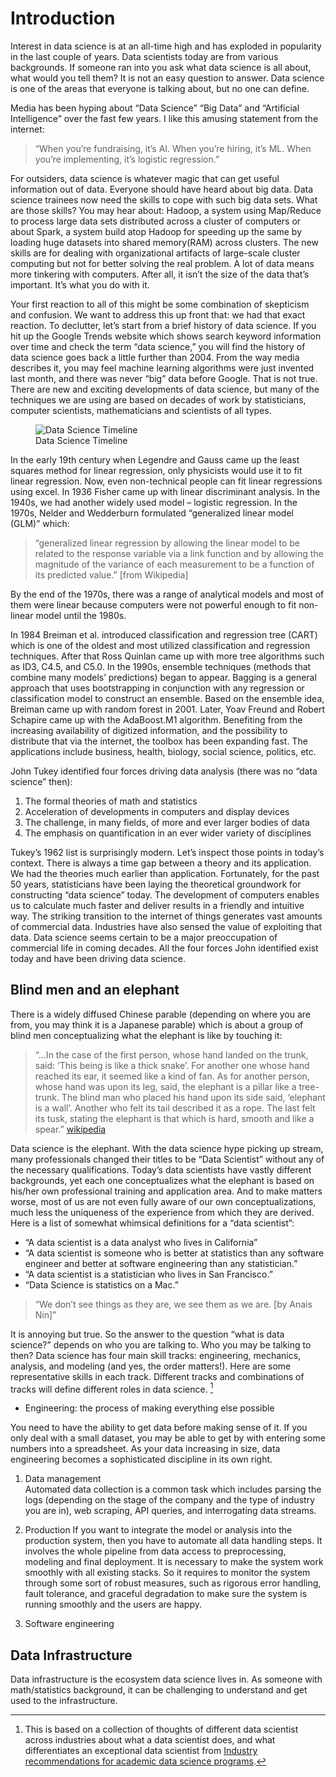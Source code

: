 # Introduction

Interest in data science is at an all-time high and has exploded in popularity in the last couple of years. Data scientists today are from various backgrounds. If someone ran into you ask what data science is all about, what would you tell them? It is not an easy question to answer. Data science is one of the areas that everyone is talking about, but no one can define. 

Media has been hyping about “Data Science” “Big Data” and “Artificial Intelligence” over the fast few years. I like this amusing  statement from the internet:

> “When you’re fundraising, it’s AI. When you’re hiring, it’s ML. When you’re implementing, it’s logistic regression.”

For outsiders, data science is whatever magic that can get useful information out of data. Everyone should have heard about big data. Data science trainees now need the skills to cope with such big data sets. What are those skills? You may hear about: Hadoop, a system using Map/Reduce to process large data sets distributed across a cluster of computers or about Spark, a system build atop Hadoop for speeding up the same by loading huge datasets into shared memory(RAM) across clusters. The new skills are for dealing with organizational artifacts of large-scale cluster computing but not for better solving the real problem. A lot of data means more tinkering with computers. After all, it isn’t the size of the data that’s important. It’s what you do with it.

Your first reaction to all of this might be some combination of skepticism and confusion. We want to address this up front that: we had that exact reaction. To declutter, let’s start from a brief history of data science. If you hit up the Google Trends website which shows search keyword information over time and check the term “data science,” you will find the history of data science goes back a little further than 2004. From the way media describes it, you may feel machine learning algorithms were just invented last month, and there was never "big" data before Google. That is not true. There are new and exciting developments of data science, but many of the techniques we are using are based on decades of work by statisticians, computer scientists, mathematicians and scientists of all types. 

![Data Science Timeline](images/DataScienceTimeline.png)

In the early 19th century when Legendre and Gauss came up the least squares method for linear regression, only physicists would use it to fit linear regression. Now, even non-technical people can fit linear regressions using excel. In 1936 Fisher came up with linear discriminant analysis. In the 1940s, we had another widely used model – logistic regression. In the 1970s, Nelder and Wedderburn formulated “generalized linear model (GLM)” which: 

> "generalized linear regression by allowing the linear model to be related to the response variable via a link function and by allowing the magnitude of the variance of each measurement to be a function of its predicted value." [from Wikipedia] 

By the end of the 1970s, there was a range of analytical models and most of them were linear because computers were not powerful enough to fit non-linear model until the 1980s.

In 1984 Breiman et al. introduced classification and regression tree (CART) which is one of the oldest and most utilized classification and regression techniques. After that Ross Quinlan came up with more tree algorithms such as ID3, C4.5, and C5.0. In the 1990s, ensemble techniques (methods that combine many models’ predictions) began to appear. Bagging is a general approach that uses bootstrapping in conjunction with any regression or classification model to construct an ensemble. Based on the ensemble idea, Breiman came up with random forest in 2001. Later, Yoav Freund and Robert Schapire came up with the AdaBoost.M1 algorithm. Benefiting from the increasing availability of digitized information, and the possibility to distribute that via the internet, the toolbox has been expanding fast. The applications include business, health, biology, social science, politics, etc.

John Tukey identified four forces driving data analysis (there was no “data science” then):

1. The formal theories of math and statistics 
1. Acceleration of developments in computers and display devices 
1. The challenge, in many fields, of more and ever larger bodies of data 
1. The emphasis on quantification in an ever wider variety of disciplines 

Tukey’s 1962 list is surprisingly modern. Let's inspect those points in today's context. There is always a time gap between a theory and its application. We had the theories much earlier than application. Fortunately, for the past 50 years, statisticians have been laying the theoretical groundwork for constructing "data science" today. The development of computers enables us to calculate much faster and deliver results in a friendly and intuitive way. The striking transition to the internet of things generates vast amounts of commercial data. Industries have also sensed the value of exploiting that data. Data science seems certain to be a major preoccupation of commercial life in coming decades. All the four forces John identified exist today and have been driving data science.   

## Blind men and an elephant

There is a widely diffused Chinese parable (depending on where you are from, you may think it is a Japanese parable) which is about a group of blind men conceptualizing what the elephant is like by touching it:

>  "...In the case of the first person, whose hand landed on the trunk, said: 'This being is like a thick snake'. For another one whose hand reached its ear, it seemed like a kind of fan. As for another person, whose hand was upon its leg, said, the elephant is a pillar like a tree-trunk. The blind man who placed his hand upon its side said, 'elephant is a wall'. Another who felt its tail described it as a rope. The last felt its tusk, stating the elephant is that which is hard, smooth and like a spear."  [wikipedia](https://en.wikipedia.org/wiki/Blind_men_and_an_elephant)

Data science is the elephant. With the data science hype picking up stream, many professionals changed their titles to be “Data Scientist” without any of the necessary qualifications. Today's data scientists have vastly different backgrounds, yet each one conceptualizes what the elephant is based on his/her own professional training and application area. And to make matters worse, most of us are not even fully aware of our own conceptualizations, much less the uniqueness of the experience from which they are derived. Here is a list of somewhat whimsical definitions for a “data scientist”:

- “A data scientist is a data analyst who lives in California”
- “A data scientist is someone who is better at statistics than any software engineer and better at software engineering than any statistician.”
- “A data scientist is a statistician who lives in San Francisco.”
- “Data Science is statistics on a Mac.”

> "We don’t see things as they are, we see them as we are. [by Anais Nin]"

It is annoying but true. So the answer to the question "what is data science?" depends on who you are talking to. Who you may be talking to then? Data science has four main skill tracks: engineering, mechanics, analysis, and modeling (and yes, the order matters!).  Here are some representative skills in each track. Different tracks and combinations of tracks will define different roles in data science. [^1] 

[^1]: This is based on a collection of thoughts of different data scientist across industries about what a data scientist does, and what differentiates an exceptional data scientist from [Industry recommendations for academic data science programs](https://github.com/brohrer/academic_advisory).

- Engineering: the process of making everything else possible

You need to have the ability to get data before making sense of it. If you only deal with a small dataset, you may be able to get by with entering some numbers into a spreadsheet. As your data increasing in size, data engineering becomes a sophisticated discipline in its own right. 

1. Data management  
    Automated data collection is a common task which includes parsing the logs (depending on the stage of the company and the type of industry you are in), web scraping, API queries, and interrogating data streams. 

2. Production
    If you want to integrate the model or analysis into the production system, then you have to automate all data handling steps. It involves the whole pipeline from data access to preprocessing, modeling and final deployment. It is necessary to make the system work smoothly with all existing stacks. So it requires to monitor the system through some sort of robust measures, such as rigorous error handling, fault tolerance, and graceful degradation to make sure the system is running smoothly and the users are happy.
    
3. Software engineering

## Data Infrastructure

Data infrastructure is the ecosystem data science lives in. As someone with math/statistics background, it can be challenging to understand and get used to the infrastructure. 




